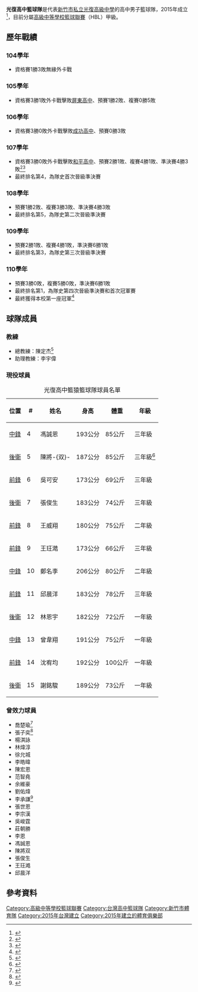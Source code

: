 {{Lead too short|time=2021-02-02T03:16:13+00:00}}
{{Infobox school athletics
| name = 光復高中籃球隊
| logo = 
| logo_width = 
| school = [[新竹市私立光復高級中學|新竹市私立光復高級中學]]
| association =[[高級中等學校籃球聯賽|HBL]]
| division = 甲級
| director = 
| city  = [[新竹市|新竹市]]
| state = 
| teams = 1
| basketballarena = 
| symbol = 
| mascot = 
| nickname = 
| fightsong = 
| cheer  = 
| color1 = {{color box|#FF0000}}
| color2 = {{color box|#FFFFFF}}
| hex1   = 
| hex2   = 
| hex3   = 
| hex4   = 
| pageurl = 
| altlogo = 
}}

'''光復高中籃球隊'''是代表[[新竹市私立光復高級中學|新竹市私立光復高級中學]]的高中男子籃球隊，2015年成立<ref>{{cite news|author1=萬世璉|title=成軍僅四年　光復高中籃球隊勇闖HBL八強|url=http://www.taiwanhot.net/?p=675318|accessdate=2021-02-02|work=台灣好新聞|date=2019-01-28}}</ref>，目前分屬[[高級中等學校籃球聯賽|高級中等學校籃球聯賽]]（HBL）甲級。

== 歷年戰績 ==
=== 104學年 ===
* 資格賽1勝3敗無緣外卡戰

=== 105學年 ===
* 資格賽3勝1敗外卡戰擊敗[[屏東高中|屏東高中]]、預賽1勝2敗、複賽0勝5敗

=== 106學年 ===
* 資格賽3勝0敗外卡戰擊敗[[臺北市立成功高級中學|成功高中]]、預賽0勝3敗

=== 107學年 ===
* 資格賽3勝0敗外卡戰擊敗[[和平高中|和平高中]]、預賽2勝1敗、複賽4勝1敗、準決賽4勝3敗<ref>{{cite news|author1=盧冠宇|title=《HBL》光復闖四強寫全新隊史 林煒淳擦乾眼淚重新出發|url=https://wowsight.tw/2019/02/24/《hbl》光復闖四強寫全新隊史-林煒淳擦乾眼淚重新/|accessdate=2021-01-31|work=WOWSIGHT|date=2019-02-24}}</ref><ref>{{cite news|author1=林岳甫|title=HBL》3大元素到位 光復首闖8強|url=https://sports.ltn.com.tw/news/paper/1257338|accessdate=2021-01-31|work=自由電子報|date=2018-12-28}}</ref>
* 最終排名第4，為隊史首次晉級準決賽

=== 108學年 ===
* 預賽1勝2敗、複賽3勝3敗、準決賽4勝3敗
* 最終排名第5，為隊史第二次晉級準決賽

=== 109學年 ===
* 預賽2勝1敗、複賽4勝1敗，準決賽6勝1敗
* 最終排名第3，為隊史第三次晉級準決賽

=== 110學年 ===
* 預賽3勝0敗，複賽5勝0敗，準決賽6勝1敗
* 最終排名第1，為隊史第四次晉級準決賽和首次冠軍賽
* 最終獲得本校第一座冠軍<ref>{{cite news|author1=翁乾晃 方莉婷 |title=陳將双準絕殺球 光復高中奪HBL隊史首冠 |url=https://tw.sports.yahoo.com/news/%E9%99%B3%E5%B0%87%E5%8F%8C%E6%BA%96%E7%B5%95%E6%AE%BA%E7%90%83-%E5%85%89%E5%BE%A9%E9%AB%98%E4%B8%AD%E5%A5%AAhbl%E9%9A%8A%E5%8F%B2%E9%A6%96%E5%86%A0-001900844.html |accessdate=2022年3月18日|work=華視 |date=2022年3月14日}}</ref>

== 球隊成員 ==
=== 教練 ===
* 總教練：陳定杰<ref>{{cite news|author1=劉家維|title=師承田本玉　光復教練也學她用這招|url=https://www.setn.com/News.aspx?NewsID=512993|accessdate=2021-01-31|work=三立新聞網|date=2019-03-16}}</ref>
* 助理教練：李宇偉

=== 現役球員 ===
{| class="wikitable sortable"
|+ 光復高中籃猿籃球隊球員名單
|-
! 位置 !! # !! 姓名 !! 身高 !! 體重 !! 年級
|-
| [[籃球位置|中鋒]] || 4 || 馮誠恩 || 193公分|| 85公斤 || 三年級
|-
| [[籃球位置|後衛]] || 5 || 陳將-{双}- || 187公分 || 85公斤 || 三年級<ref>{{cite news|author1=陳唐葳|title=HBL點將錄》返台首秀就砍31分 陳將双是NBA球星的高中學弟|url=https://news.ebc.net.tw/news/sport/241982|accessdate=2021-01-30|work=東森新聞|date=2020-12-23}}</ref>
|-
| [[籃球位置|前鋒]] || 6 || 吳可安 || 173公分 || 69公斤 || 三年級
|-
| [[籃球位置|後衛]] || 7 || 張俊生 || 183公分 || 74公斤 || 三年級
|-
| [[籃球位置|前鋒]] || 8 || 王威翔 || 180公分 || 75公斤 || 二年級
|-
| [[籃球位置|前鋒]] || 9 || 王玨澔 || 173公分 || 66公斤 || 三年級
|-
| [[中鋒_(籃球)|中鋒]] || 10 || 鄭名斈 || 206公分 || 80公斤 || 二年級
|-
| [[籃球位置|前鋒]] || 11 || 邱晨洋 || 183公分 || 78公斤 || 三年級
|-
| [[籃球位置|後衛]] || 12 || 林恩宇 || 182公分 || 72公斤 || 一年級
|-
| [[籃球位置|中鋒]] || 13 || 曾韋翔 || 191公分 || 75公斤 || 一年級
|-
| [[籃球位置|前鋒]] || 14 || 沈宥均 || 192公分 || 100公斤 || 一年級
|-
| [[籃球位置|後衛]] || 15 || 謝銘駿 || 189公分 || 73公斤 || 一年級
|}

=== 曾效力球員 ===
{{Div col|3}}
* 喬楚瑜<ref>{{cite news|author1=杜奕君|title=喬楚瑜期待輔大三塔合體 喊話UBA轉型4號|url=https://sports.ettoday.net/news/1452821|accessdate=2021-01-30|work=ETtoday|date=2019-05-25}}</ref>
* 張子奕<ref>{{cite news|author1=李沅芷|title=高師大菜鳥張子奕　徐耀輝稱他樹懶|url=https://tsna.com/article/31258|accessdate=2021-01-31|work=TSNA|date=2019-12-12}}</ref>
* 楊淇詠
* 林煒淳
* 徐允城
* 李皓暐
* 陳宏恩
* 范智堯
* 余維豪
* 劉佑煒
* 李承謙<ref>{{cite news|author1=李沅芷|title=大1菜鳥李承謙　首要課題轉型|url=https://tsna.com/article/34917|accessdate=2021-01-31|work=TSNA|date=2020-08-23}}</ref>
* 張世恩
* 李宗漢
* 吳峻霆
* 莊朝勝
* 李恩
* 馮誠恩
* 陳將双
* 張俊生
* 王玨澔
* 邱晨洋
{{Div col end}}

== 參考資料 ==
<references/>

[[Category:高級中等學校籃球聯賽|Category:高級中等學校籃球聯賽]]
[[Category:台灣高中籃球隊|Category:台灣高中籃球隊]]
[[Category:新竹市體育隊|Category:新竹市體育隊]]
[[Category:2015年台灣建立|Category:2015年台灣建立]]
[[Category:2015年建立的體育俱樂部|Category:2015年建立的體育俱樂部]]